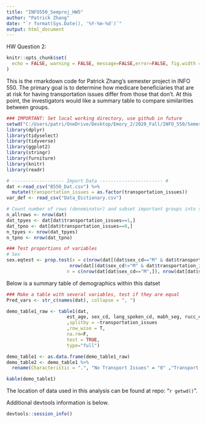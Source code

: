---
title: "INFO550_Semproj_HW5"
author: "Patrick Zhang"
date: "`r format(Sys.Date(), '%Y-%m-%d')`"
output: html_document
---

HW Question 2:
<!--
Change default settings for all code chunks
-->

```{r, setup, include=FALSE}
knitr::opts_chunk$set(
  echo = FALSE, warning = FALSE, message=FALSE,error=FALSE, fig.width = 6, fig.height = 6
)
```

This is the rmarkdown code for Patrick Zhang's semester project in INFO 550.  The primary goal is to determine how medicare beneficiaries that are at risk for having transportation issues differ from those that don't.  At this point, the investigators would like a summary table to compare similarities between groups.

```{r}
### IMPORTANT: Set local working directory, use github in future
setwd("C:/Users/patri/OneDrive/Desktop/Emory_2/2020_Fall/INFO_550/Semester_Project/Data")
library(dplyr)
library(tidyselect)
library(tidyverse)
library(ggplot2)
library(stringr)
library(furniture)
library(knitr)
library(readr)

# ------------------- Import Data ----------------------- #
dat <-read_csv("B550_Dat.csv") %>%
  mutate(transportation_issues = as.factor(transportation_issues))
var_def <- read_csv("Data_Dictionary.csv")
```

```{r}
# Count number of rows (denominator) and subset important groups into separate dataframes
n_allrows <- nrow(dat)
dat_tpyes <- dat[dat$transportation_issues==1,]
dat_tpno <- dat[dat$transportation_issues==0,]
n_tpyes <- nrow(dat_tpyes)
n_tpno <- nrow(dat_tpno)

### Test proportions of variables
# Sex
sex.eqtest <- prop.test(x = c(nrow(dat[(dat$sex_cd=="M" & dat$transportation_issues==1),]),
                       nrow(dat[(dat$sex_cd!="M" & dat$transportation_issues==1),])),
                      n = c(nrow(dat[dat$sex_cd=="M",]), nrow(dat[dat$sex_cd!="M",])))
```

Below is a summary table of demographics within this datset

```{r}
### Make a table with several variables, test if they are equal
Pred_vars <- str_c(names(dat), collapse = ", ")

demo_table1_raw <- table1(dat,
                      est_age, sex_cd, lang_spoken_cd, mabh_seg, rucc_category, state_cd
                      ,splitby = ~transportation_issues
                      ,row_wise = T,
                      na.rm=F,
                      test = TRUE,
                      type="full")

demo_table1 <- as.data.frame(demo_table1_raw)
demo_table2 <- demo_table1 %>%
  rename(Characteristic = ".", "No Transport Issues" = "0" ,"Transport Issues" = "1" )

kable(demo_table1)

```


The location of data used in this analysis can be found at repo: "`r getwd()`".  

Additional devtools information is below.

```{r}
devtools::session_info()
```
